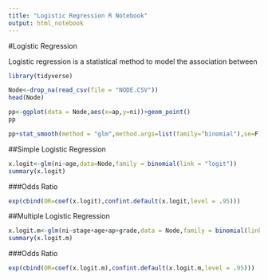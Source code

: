```yaml
---
title: "Logistic Regression R Notebook"
output: html_notebook
---
```


#Logistic Regression

Logistic regression is a statistical method to model the association between 


```r
library(tidyverse)
```



```r
Node<-drop_na(read_csv(file = "NODE.CSV"))
head(Node)
```


```r
pp<-ggplot(data = Node,aes(x=ap,y=ni))+geom_point()
pp
```

```r
pp+stat_smooth(method = "glm",method.args=list(family="binomial"),se=F)
```


  
##Simple Logistic Regression

```r
x.logit<-glm(ni~age,data=Node,family = binomial(link = "logit"))
summary(x.logit)
```

###Odds Ratio

```r
exp(cbind(OR=coef(x.logit),confint.default(x.logit,level = .95)))
```


##Multiple Logistic Regression

```r
x.logit.m<-glm(ni~stage+age+ap+grade,data = Node,family = binomial(link = "logit"))
summary(x.logit.m)
```

###Odds Ratio

```r
exp(cbind(OR=coef(x.logit.m),confint.default(x.logit.m,level = .95)))
```


